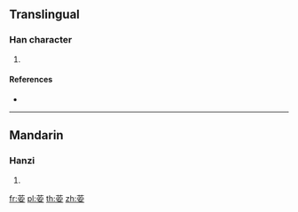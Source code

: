 {{character info/new}}
==Translingual==

===Han character===
{{Han char|rn=140|rad=艸|as=06|sn=12|four=44404|canj=TJV}}

# {{defn|Han|sort=艸06}}

====References====
* {{Han ref|kx=1031.020|dkj=30947|hdz=53210.120|uh=834C|ud=33612|bh=D3B0|bd=54192}}

----

==Mandarin==

===Hanzi===
{{cmn-hanzi|pin=[[àn]] ([[an4]])|wg=an<sup>4</sup>}}

# {{defn|lang=cmn|sort=艸06}}

[[fr:荌]]
[[pl:荌]]
[[th:荌]]
[[zh:荌]]